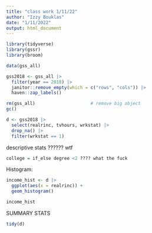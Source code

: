 ```yaml
---
title: "class work 1/11/22"
author: "Izzy Bouklas"
date: "1/11/2022"
output: html_document
---
```

```r
library(tidyverse)
library(gssr)
library(broom)

data(gss_all)

gss2018 <- gss_all |> 
  filter(year == 2018) |> 
  janitor::remove_empty(which = c("rows", "cols")) |> 
  haven::zap_labels()

rm(gss_all)                     # remove big object
gc()

```

```r
d <- gss2018 |> 
  select(realrinc, tvhours, wrkstat) |> 
  drop_na() |>
  filter(wrkstat == 1)
```

descriptive stats ?????? wtf
```r
college = if_else degree <2 ???? what the fuck
```


Histogram:
```r
income_hist <- d |>
  ggplot(aes(x = realrinc)) +
  geom_histogram() 

income_hist
```


SUMMARY STATS
```r
tidy(d)
```

